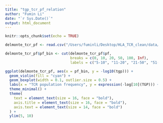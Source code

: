 ```yaml
---
title: "tgp_tcr_pf_relation"
author: "Fumin Li"
date: "`r Sys.Date()`"
output: html_document
---
```


```r
knitr::opts_chunk$set(echo = TRUE)
```

```r
delmonte_tcr_pf <- read.csv("/Users/fuminli/Desktop/HLA_TCR_clean/data/delmonte_tcr_pf.csv")
```

```r
delmonte_tcr_pf$pf_bin <- cut(delmonte_tcr_pf$pf, 
                              breaks = c(0, 10, 20, 50, 100, Inf), 
                              labels = c("5-10", "11-20", "21-50", "51-100", "100+"))

```

```r
ggplot(delmonte_tcr_pf, aes(x = pf_bin, y = -log10(tgp))) +
  geom_violin(fill = "cyan") +  
  geom_boxplot(width = 0.1, outlier.size = 0.5) +  
  labs(x = "TCR population frequency", y = expression(-log[10](TGP))) +  
  theme_minimal() +  
  theme(
    text = element_text(size = 16, face = "bold"),  
    axis.title = element_text(size = 16, face = "bold"), 
    axis.text = element_text(size = 14, face = "bold")   
  ) + 
  ylim(5, 10)

```

